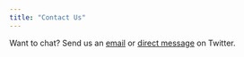 ```yaml
---
title: "Contact Us"
---
```


Want to chat? Send us an [email](mailto:psysciaccelerator@gmail.com) or [direct message](https://twitter.com/PsySciAcc) on Twitter.